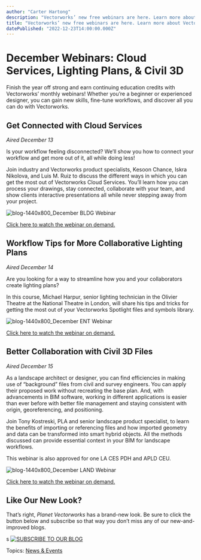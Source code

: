 ```yaml
---
author: "Carter Hartong"
description: "Vectorworks’ new free webinars are here. Learn more about Vectorworks Cloud Services, creating lighting plans, and using Civil 3D files."
title: "Vectorworks’ new free webinars are here. Learn more about Vectorworks Cloud Services, creating lighting plans, and using Civil 3D files." 
datePublished: "2022-12-23T14:00:00.000Z"
---
```

# December Webinars: Cloud Services, Lighting Plans, & Civil 3D

Finish the year off strong and earn continuing education credits with Vectorworks’ monthly webinars! Whether you’re a beginner or experienced designer, you can gain new skills, fine-tune workflows, and discover all you can do with Vectorworks.

## Get Connected with Cloud Services

_Aired December 13_

Is your workflow feeling disconnected? We’ll show you how to connect your workflow and get more out of it, all while doing less!  
  
Join industry and Vectorworks product specialists, Kesoon Chance, Iskra Nikolova, and Luis M. Ruiz to discuss the different ways in which you can get the most out of Vectorworks Cloud Services. You’ll learn how you can process your drawings, stay connected, collaborate with your team, and show clients interactive presentations all while never stepping away from your project.

![blog-1440x800_December BLDG Webinar](https://blog.vectorworks.net/hs-fs/hubfs/Blog%20Images/221215_December%20Webinars/blog-1440x800_December%20BLDG%20Webinar.png?width=1440&height=800&name=blog-1440x800_December%20BLDG%20Webinar.png)

[Click here to watch the webinar on demand.](https://university.vectorworks.net/course/view.php?id=2433)

## Workflow Tips for More Collaborative Lighting Plans

_Aired December 14_

Are you looking for a way to streamline how you and your collaborators create lighting plans?

In this course, Michael Harpur, senior lighting technician in the Olivier Theatre at the National Theatre in London, will share his tips and tricks for getting the most out of your Vectorworks Spotlight files and symbols library.

![blog-1440x800_December ENT Webinar](https://blog.vectorworks.net/hs-fs/hubfs/Blog%20Images/221215_December%20Webinars/blog-1440x800_December%20ENT%20Webinar.png?width=1440&height=800&name=blog-1440x800_December%20ENT%20Webinar.png)

[Click here to watch the webinar on demand.](https://university.vectorworks.net/course/view.php?id=2432)

## Better Collaboration with Civil 3D Files

_Aired December 15_ 

As a landscape architect or designer, you can find efficiencies in making use of “background” files from civil and survey engineers. You can apply their proposed work without recreating the base plan. And, with advancements in BIM software, working in different applications is easier than ever before with better file management and staying consistent with origin, georeferencing, and positioning.   
  
Join Tony Kostreski, PLA and senior landscape product specialist, to learn the benefits of importing or referencing files and how imported geometry and data can be transformed into smart hybrid objects. All the methods discussed can provide essential context in your BIM for landscape workflows.

This webinar is also approved for one LA CES PDH and APLD CEU.

![blog-1440x800_December LAND Webinar](https://blog.vectorworks.net/hs-fs/hubfs/Blog%20Images/221215_December%20Webinars/blog-1440x800_December%20LAND%20Webinar.png?width=1440&height=800&name=blog-1440x800_December%20LAND%20Webinar.png)

[Click here to watch the webinar on demand.](https://university.vectorworks.net/course/view.php?id=2434)

## Like Our New Look?

That’s right, _Planet Vectorworks_ has a brand-new look. Be sure to click the button below and subscribe so that way you don’t miss any of our new-and-improved blogs.

s [![SUBSCRIBE TO OUR BLOG](https://no-cache.hubspot.com/cta/default/3018241/cd91dbed-8a9b-40d9-907d-1f9be9ad08bd.png)](https://cta-redirect.hubspot.com/cta/redirect/3018241/cd91dbed-8a9b-40d9-907d-1f9be9ad08bd) 

 Topics: [News & Events](https://blog.vectorworks.net/topic/news-events) 

 